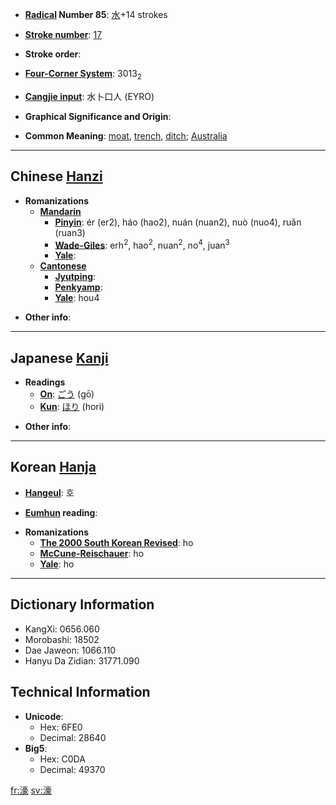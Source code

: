 * '''[[Wiktionary:Chinese radical index| Radical]] Number 85''': [[Wiktionary:Chinese radical index 水|水]]+14 strokes

* '''[[Wiktionary:Chinese total strokes index|Stroke number]]''': [[Wiktionary:Chinese total strokes index 17|17]]

* '''Stroke order''': 

* '''[[Wiktionary:Chinese four corner index|Four-Corner System]]''': 3013<sub>2</sub>

* '''[[Wiktionary:Chinese Cangjie index|Cangjie input]]''': 水卜口人 (EYRO)

* '''Graphical Significance and Origin''': 

* '''Common Meaning''': [[moat]], [[trench]], [[ditch]]; [[Australia]]

----

== Chinese [[Hanzi]] ==

* '''Romanizations'''
** '''[[Mandarin]]'''
*** '''[[Pinyin]]''': ér (er2), háo (hao2), nuán (nuan2), nuò (nuo4), ruǎn (ruan3)
*** '''[[Wade-Giles]]''': erh<sup>2</sup>, hao<sup>2</sup>, nuan<sup>2</sup>, no<sup>4</sup>, juan<sup>3</sup>
*** '''[[Yale]]''': 
** '''[[Cantonese]]'''
*** '''[[Jyutping]]''':
*** '''[[Penkyamp]]''': 
*** '''[[Yale]]''': hou4

* '''Other info''': 

----

== Japanese [[Kanji]] ==

* '''Readings'''
** '''[[On]]''': [[ごう]] (gō)
** '''[[Kun]]''': [[ほり]] (hori)

* '''Other info''':  

----

== Korean [[Hanja]] ==

* '''[[Hangeul]]''': 호

* '''[[Eumhun]] reading''': 

* '''Romanizations'''
** '''[[The 2000 South Korean Revised Romanization|The 2000 South Korean Revised]]''': ho
** '''[[McCune-Reischauer]]''': ho
** '''[[Yale]]''': ho

----

== Dictionary Information ==

* KangXi: 0656.060
* Morobashi: 18502
* Dae Jaweon: 1066.110
* Hanyu Da Zidian: 31771.090

== Technical Information ==

* '''Unicode''':
** Hex: 6FE0
** Decimal: 28640
* '''Big5''':
** Hex: C0DA
** Decimal: 49370

[[fr:濠]]
[[sv:濠]]